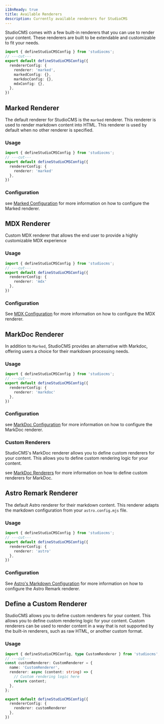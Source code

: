 ```yaml
---
i18nReady: true
title: Available Renderers
description: Currently available renderers for StudioCMS
---
```



StudioCMS comes with a few built-in renderers that you can use to render your content. These renderers are built to be extendable and customizable to fit your needs.

```ts twoslash title="studiocms.config.mjs"
import { defineStudioCMSConfig } from 'studiocms';
// ---cut---
export default defineStudioCMSConfig({
  rendererConfig: {
    renderer: 'marked',
    markedConfig: {},
    markdocConfig: {},
    mdxConfig: {},
  },
})
```

## Marked Renderer

The default renderer for StudioCMS is the `marked` renderer. This renderer is used to render markdown content into HTML. This renderer is used by default when no other renderer is specified.

### Usage

```ts twoslash {3} title="studiocms.config.mjs"
import { defineStudioCMSConfig } from 'studiocms';
// ---cut---
export default defineStudioCMSConfig({
  rendererConfig: {
    renderer: 'marked'
  },
})
```

### Configuration

<ReadMore>see [Marked Configuration](/config-reference/renderer-config/marked-config/) for more information on how to configure the Marked renderer.</ReadMore>

## MDX Renderer

Custom MDX renderer that allows the end user to provide a highly customizable MDX experience

### Usage

```ts twoslash {3} title="studiocms.config.mjs"
import { defineStudioCMSConfig } from 'studiocms';
// ---cut---
export default defineStudioCMSConfig({
  rendererConfig: {
    renderer: 'mdx'
  },
})
```

### Configuration

<ReadMore>See [MDX Configuration](/config-reference/renderer-config/mdx-config/) for more information on how to configure the MDX renderer.</ReadMore>

## MarkDoc Renderer

In addition to `Marked`, StudioCMS provides an alternative with Markdoc, offering users a choice for their markdown processing needs.

### Usage

```ts twoslash {3} title="studiocms.config.mjs"
import { defineStudioCMSConfig } from 'studiocms';
// ---cut---
export default defineStudioCMSConfig({
  rendererConfig: {
    renderer: 'markdoc'
  },
})
```

### Configuration

<ReadMore>see [MarkDoc Configuration](/config-reference/renderer-config/markdoc-config/) for more information on how to configure the MarkDoc renderer.</ReadMore>

### Custom Renderers

StudioCMS's MarkDoc renderer allows you to define custom renderers for your content. This allows you to define custom rendering logic for your content.

<ReadMore>see [MarkDoc Renderers](/customizing/studiocms-renderers/markdoc/) for more information on how to define custom renderers for MarkDoc.</ReadMore>

## Astro Remark Renderer

The default Astro renderer for their markdown content. This renderer adapts the markdown configuration from your `astro.config.mjs` file.

### Usage

```ts twoslash {3} title="studiocms.config.mjs"
import { defineStudioCMSConfig } from 'studiocms';
// ---cut---
export default defineStudioCMSConfig({
  rendererConfig: {
    renderer: 'astro'
  },
})
```

### Configuration

<ReadMore>See [Astro's Markdown Configuration](https://docs.astro.build/en/reference/configuration-reference/#markdown-options) for more information on how to configure the Astro Remark renderer.</ReadMore>

## Define a Custom Renderer

StudioCMS allows you to define custom renderers for your content. This allows you to define custom rendering logic for your content. Custom renderers can be used to render content in a way that is not supported by the built-in renderers, such as raw HTML, or another custom format.

### Usage

```ts twoslash {11} title="studiocms.config.mjs"
import { defineStudioCMSConfig, type CustomRenderer } from 'studiocms';
// ---cut---
const customRenderer: CustomRenderer = {
  name: 'CustomRenderer',
  renderer: async (content: string) => {
    // Custom rendering logic here
    return content;
  },
};

export default defineStudioCMSConfig({
  rendererConfig: {
    renderer: customRenderer
  },
})
```

